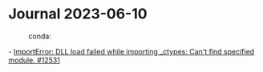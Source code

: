= Journal 2023-06-10 =
:conda:

- [[https://github.com/conda/conda/issues/12531|ImportError: DLL load failed while importing _ctypes: Can't find specified module. #12531]]

